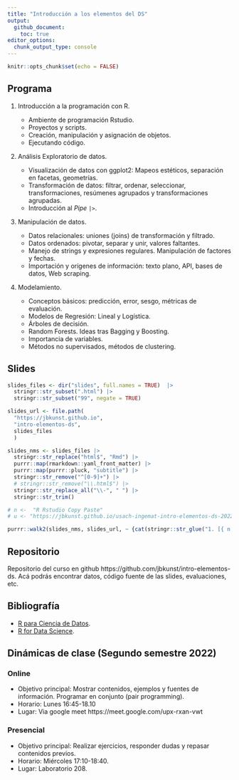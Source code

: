```yaml
---
title: "Introducción a los elementos del DS"
output:
  github_document:
    toc: true
editor_options: 
  chunk_output_type: console
---
```


```r
knitr::opts_chunk$set(echo = FALSE)
```

## Programa

1.  Introducción a la programación con R.

    - Ambiente de programación Rstudio.
    - Proyectos y scripts.
    - Creación, manipulación y asignación de objetos.
    - Ejecutando código.

1.  Análisis Exploratorio de datos.

    - Visualización de datos con ggplot2: Mapeos estéticos, separación en facetas, geometrías.
    - Transformación de datos: filtrar, ordenar, seleccionar, transformaciones, resúmenes agrupados y transformaciones agrupadas.
    - Introducción al _Pipe_ `|>`.

1.  Manipulación de datos.

    - Datos relacionales: uniones (joins) de transformación y filtrado.
    - Datos ordenados: pivotar, separar y unir, valores faltantes.
    - Manejo de strings y expresiones regulares. Manipulación de factores y fechas.
    - Importación y orígenes de información: texto plano, API, bases de datos, Web scraping.

1.  Modelamiento.

    - Conceptos básicos: predicción, error, sesgo, métricas de evaluación.
    - Modelos de Regresión: Lineal y Logística.
    - Árboles de decisión.
    - Random Forests. Ideas tras Bagging y Boosting.
    - Importancia de variables.
    - Métodos no supervisados, métodos de clustering.


## Slides

```r
slides_files <- dir("slides", full.names = TRUE)  |> 
  stringr::str_subset(".html") |> 
  stringr::str_subset("99", negate = TRUE)

slides_url <- file.path(
  "https://jbkunst.github.io",
  "intro-elementos-ds",
  slides_files
  )

slides_nms <- slides_files |> 
  stringr::str_replace("html$", "Rmd") |> 
  purrr::map(rmarkdown::yaml_front_matter) |> 
  purrr::map(purrr::pluck, "subtitle") |> 
  stringr::str_remove("^[0-9]+") |> 
  # stringr::str_remove("\\.html$") |> 
  stringr::str_replace_all("\\-", " ") |> 
  stringr::str_trim()

# n <-  "R Rstudio Copy Paste"
# u <- "https://jbkunst.github.io/usach-ingemat-intro-elementos-ds-202201/01-R-Rstudio-copy-paste.html"

purrr::walk2(slides_nms, slides_url, ~ {cat(stringr::str_glue("1. [{ n }]({ u })", n = .x, u = .y)); cat("\n")})
```

## Repositorio

Repositorio del curso en github https://github.com/jbkunst/intro-elementos-ds. Acá podrás
encontrar datos, código fuente de las slides, evaluaciones, etc.

## Bibliografía

- [R para Ciencia de Datos](https://es.r4ds.hadley.nz/).
- [R for Data Science](https://r4ds.hadley.nz/).

## Dinámicas de clase (Segundo semestre 2022)

### Online
  - Objetivo principal: Mostrar contenidos, ejemplos y fuentes de información. Programar en conjunto (pair programming).
  - Horario: Lunes 16:45-18.10 
  - Lugar: Via google meet https://meet.google.com/upx-rxan-vwt


### Presencial
  - Objetivo principal: Realizar ejercicios, responder dudas y repasar contenidos previos.
  - Horario: Miércoles 17:10-18:40.
  - Lugar: Laboratorio 208. 

